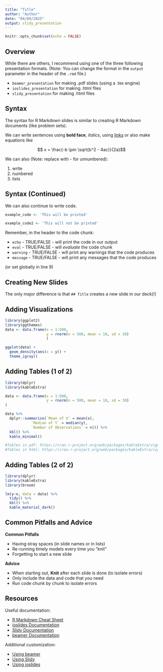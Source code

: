 ```yaml
---
title: "Title"
author: "Author"
date: "04/09/2025"
output: slidy_presentation
---
```


```r
knitr::opts_chunk$set(echo = FALSE)
```

## Overview

While there are others, I recommend using one of the three following presentation formats. (Note: You can change the format in the `output` parameter in the header of the `.rmd` file.)

-   `beamer_presentation` for making .pdf slides (using a .tex engine)
-   `ioslides_presentation` for making .html files
-   `slidy_presentation` for making .html files

## Syntax

The syntax for R Markdown slides is similar to creating R Markdown documents (like problem sets).

We can write sentences using **bold face**, *italics*, using [links](http://ppol_6803.alexanderpodkul.com) or also make equations like

$$ x = \frac{-b \pm \sqrt{b^2 - 4ac}}{2a}$$

We can also (Note: replace with - for unnumbered):

1.  write
2.  numbered
3.  lists

## Syntax (Continued)

We can also continue to write code.

```r
example_code <- 'This will be printed'
```

```r
example_code2 <- 'This will not be printed'
```

Remember, in the header to the code chunk:

-   `echo` - TRUE/FALSE - will print the code in our output
-   `eval` - TRUE/FALSE - will *evaluate* the code chunk
-   `warning` - TRUE/FALSE - will print any warnings that the code produces
-   `message` - TRUE/FALSE - will print any messages that the code produces

(or set globally in line 9)

## Creating New Slides

The only major difference is that `## Title` creates a new slide in our deck(!)

## Adding Visualizations

```r
library(ggplot2)
library(ggthemes)
data <- data.frame(x = 1:500, 
                   y = rnorm(n = 500, mean = 10, sd = 30)
                   )

ggplot(data) + 
  geom_density(aes(x = y)) + 
  theme_igray()

```

## Adding Tables (1 of 2)

```r
library(dplyr)
library(kableExtra)

data <- data.frame(x = 1:500, 
                   y = rnorm(n = 500, mean = 10, sd = 30)
)

data %>% 
  dplyr::summarize(`Mean of X` = mean(x), 
            `Median of Y` = median(y), 
            `Number of Observations` = n()) %>%
  kbl() %>%
  kable_minimal()

#Tables in pdf: https://cran.r-project.org/web/packages/kableExtra/vignettes/awesome_table_in_pdf.pdf
#Tables in html: https://cran.r-project.org/web/packages/kableExtra/vignettes/awesome_table_in_html.html
```

## Adding Tables (2 of 2)

```r
library(dplyr)
library(kableExtra)
library(broom)

lm(y~x, data = data) %>%
  tidy() %>%
  kbl() %>%
  kable_material_dark()

```

## Common Pitfalls and Advice

**Common Pitfalls**

-   Having stray spaces (in slide names or in lists)
-   Re-running timely models every time you "knit"
-   Forgetting to start a new slide

**Advice**

-   When starting out, **Knit** after each slide is done (to isolate errors)
-   Only include the data and code that you need
-   Run code chunk by chunk to isolate errors

## Resources

Useful documentation:

-   [R Markdown Cheat Sheet](https://www.rstudio.com/wp-content/uploads/2015/02/rmarkdown-cheatsheet.pdf)
-   [ioslides Documentation](https://bookdown.org/yihui/rmarkdown/ioslides-presentation.html)
-   [Slidy Documentation](https://bookdown.org/yihui/rmarkdown/slidy-presentation.html)
-   [beamer Documentation](https://bookdown.org/yihui/rmarkdown/beamer-presentation.html)

Additional customization:

-   [Using beamer](https://bookdown.org/yihui/rmarkdown/beamer-presentation.html#themes)
-   [Using Slidy](https://garrettgman.github.io/rmarkdown/slidy_presentation_format.html#appearance_and_style)
-   [Using ioslides](https://bookdown.org/yihui/rmarkdown/ioslides-presentation.html#custom-templates-2)
